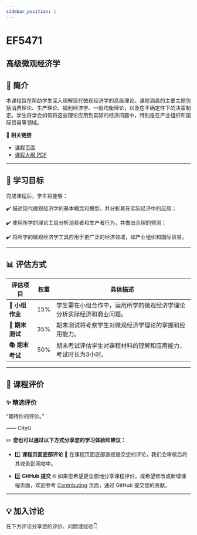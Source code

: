 ```yaml
---
sidebar_position: 1
---
```


# EF5471
## 高级微观经济学

## **📘 简介**
本课程旨在帮助学生深入理解现代微观经济学的高级理论。课程涵盖的主要主题包括消费理论、生产理论、福利经济学、一般均衡理论，以及在不确定性下的决策制定。学生将学会如何将这些理论应用到实际的经济问题中，特别是在产业组织和国际贸易等领域。

🔗 **相关链接**
- [课程页面](https://www.cityu.edu.hk/catalogue/pg/202425/course/EF5471.htm)
- [课程大纲 PDF](https://www.cityu.edu.hk/catalogue/pg/202425/course/EF5471.pdf)

---

## **🎯 学习目标**

完成课程后，学生将能够：

✔️ 描述现代微观经济学的基本概念和模型，并分析其在实际经济中的应用；

✔️ 使用所学的理论工具分析消费者和生产者行为，并做出合理的预测；

✔️ 将所学的微观经济学工具应用于更广泛的经济领域，如产业组织和国际贸易。

---

## **📊 评估方式**

| **评估项目**          | **权重** | **具体描述**                                                                                       |
|----------------------|---------|---------------------------------------------------------------------------------------------------|
| **📄 小组作业**       | 15%     | 学生需在小组合作中，运用所学的微观经济学理论分析实际经济和商业问题。                           |
| **📝 期末测试**       | 35%     | 期末测试将考察学生对微观经济学理论的掌握和应用能力。                                             |
| **📚 期末考试**       | 50%     | 期末考试评估学生对课程材料的理解和应用能力，考试时长为3小时。                                    |

---

## **💬 课程评价**

### ✨ **精选评价**
<div className={commentStyles.commentBox}>
    <p className={commentStyles.commentText}>
        “期待你的评价。”
    </p>
    <p className={commentStyles.commentAuthor}>—— CityU</p>
</div>

✏️ **您也可以通过以下方式分享您的学习体验和建议：**

- 1️⃣ **课程页面底部评论**
💬 在课程页面底部直接提交您的评论，我们会审核后将其收录到网站中。

- 2️⃣ **GitHub 提交**
🌐 如果您希望更全面地分享课程评价，或希望修改或新增课程页面，欢迎参考 [Contributing](/contributing) 页面，通过 GitHub 提交您的贡献。



---

## **💡 加入讨论**

在下方评论分享您的评价、问题或经验👇
<Utterances />
